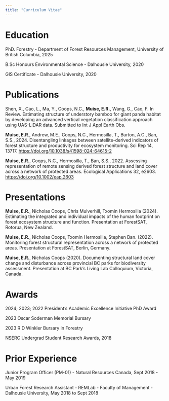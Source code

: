 ```yaml
---
title: "Curriculum Vitae"
---
```


# Education

PhD. Forestry - Department of Forest Resources Management, University of British Columbia, 2025

B.Sc Honours Environmental Science - Dalhousie University, 2020

GIS Certificate - Dalhousie University, 2020

# Publications

Shen, X., Cao, L., Ma, Y., Coops, N.C., **Muise, E.R.**, Wang, G., Cao, F. In Review. Estimating structure of understory bamboo for giant panda habitat by developing an advanced vertical vegetation classification approach using UAS-LiDAR data. Submitted to Int J Appl Earth Obs.

**Muise, E.R**., Andrew, M.E., Coops, N.C., Hermosilla, T., Burton, A.C., Ban, S.S., 2024. Disentangling linkages between satellite-derived indicators of forest structure and productivity for ecosystem monitoring. Sci Rep 14, 13717. <https://doi.org/10.1038/s41598-024-64615-2>

**Muise, E.R.**, Coops, N.C., Hermosilla, T., Ban, S.S., 2022. Assessing representation of remote sensing derived forest structure and land cover across a network of protected areas. Ecological Applications 32, e2603. <https://doi.org/10.1002/eap.2603>

# Presentations

**Muise, E.R.**, Nicholas Coops, Chris Mulverhill, Txomin Hermosilla (2024). Estimating the integrated and individual impacts of the human footprint on forest ecosystem structure and function. Presentation at ForestSAT, Rotorua, New Zealand.

**Muise, E.R.**, Nicholas Coops, Txomin Hermosilla, Stephen Ban. (2022). Monitoring forest structural representation across a network of protected areas. Presentation at ForestSAT, Berlin, Germany.

**Muise, E.R.**, Nicholas Coops (2020). Documenting structural land cover change and disturbance across provincial BC parks for biodiversity assessment. Presentation at BC Park's Living Lab Colloquium, Victoria, Canada.

# Awards

2024; 2023; 2022 President's Academic Excellence Initiative PhD Award

2023 Oscar Soderman Memorial Bursary

2023 R D Winkler Bursary in Forestry

NSERC Undergrad Student Research Awards, 2018

# Prior Experience

Junior Program Officer (PM-01) - Natural Resources Canada, Sept 2018 - May 2019

Urban Forest Research Assistant - REMLab - Faculty of Management - Dalhousie University, May 2018 to Sept 2018

# 
